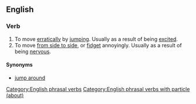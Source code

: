 ==English==

===Verb===
{{infl|en|verb|head=[[jump]] [[about]]}}

# To move [[erratically]] by [[jumping]]. Usually as a result of being [[excited]].
# To move [[from side to side]], or [[fidget]] annoyingly. Usually as a result of being [[nervous]].

====Synonyms====
* [[jump around]]

[[Category:English phrasal verbs]]
[[Category:English phrasal verbs with particle (about)]]